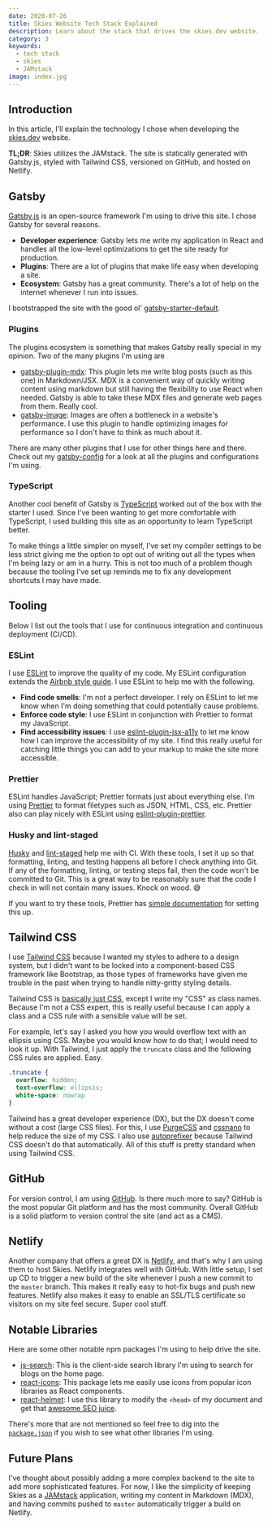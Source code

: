 ```yaml
---
date: 2020-07-26
title: Skies Website Tech Stack Explained
description: Learn about the stack that drives the skies.dev website.
category: 3
keywords:
  - tech stack
  - skies
  - JAMstack
image: index.jpg
---
```


## Introduction

In this article, I'll explain the technology I chose when developing the
[skies.dev](https://www.skies.dev) website.

**TL;DR**: Skies utilizes the JAMstack. The site is statically generated with
Gatsby.js, styled with Tailwind CSS, versioned on GitHub, and hosted on Netlify.

## Gatsby

[Gatsby.js](https://www.gatsbyjs.org/) is an open-source framework I'm using to
drive this site. I chose Gatsby for several reasons.

- **Developer experience**: Gatsby lets me write my application in React and
  handles all the low-level optimizations to get the site ready for production.
- **Plugins**: There are a lot of plugins that make life easy when developing a
  site.
- **Ecosystem**: Gatsby has a great community. There's a lot of help on the
  internet whenever I run into issues.

I bootstrapped the site with the good ol'
[gatsby-starter-default](https://www.gatsbyjs.org/starters/gatsbyjs/gatsby-starter-default/).

### Plugins

The plugins ecosystem is something that makes Gatsby really special in my
opinion. Two of the many plugins I'm using are

- [gatsby-plugin-mdx](https://www.gatsbyjs.org/packages/gatsby-plugin-mdx/):
  This plugin lets me write blog posts (such as this one) in Markdown/JSX. MDX
  is a convenient way of quickly writing content using markdown but still having
  the flexibility to use React when needed. Gatsby is able to take these MDX
  files and generate web pages from them. Really cool.
- [gatsby-image](https://www.gatsbyjs.org/packages/gatsby-image): Images are
  often a bottleneck in a website's performance. I use this plugin to handle
  optimizing images for performance so I don't have to think as much about it.

There are many other plugins that I use for other things here and there. Check
out my
[gatsby-config](https://github.com/swkeever/skies.dev/blob/master/gatsby-config.js)
for a look at all the plugins and configurations I'm using.

### TypeScript

Another cool benefit of Gatsby is [TypeScript](https://www.typescriptlang.org/)
worked out of the box with the starter I used. Since I've been wanting to get
more comfortable with TypeScript, I used building this site as an opportunity to
learn TypeScript better.

To make things a little simpler on myself, I've set my compiler settings to be
less strict giving me the option to opt out of writing out all the types when
I'm being lazy or am in a hurry. This is not too much of a problem though
because the tooling I've set up reminds me to fix any development shortcuts I
may have made.

## Tooling

Below I list out the tools that I use for continuous integration and continuous
deployment (CI/CD).

### ESLint

I use [ESLint](https://eslint.org/) to improve the quality of my code. My ESLint
configuration extends the
[Airbnb style guide](https://github.com/airbnb/javascript). I use ESLint to help
me with the following.

- **Find code smells**: I'm not a perfect developer. I rely on ESLint to let me
  know when I'm doing something that could potentially cause problems.
- **Enforce code style**: I use ESLint in conjunction with Prettier to format my
  JavaScript.
- **Find accessibility issues**: I use
  [eslint-plugin-jsx-a11y](https://www.npmjs.com/package/eslint-plugin-jsx-a11y)
  to let me know how I can improve the accessibility of my site. I find this
  really useful for catching little things you can add to your markup to make
  the site more accessible.

### Prettier

ESLint handles JavaScript; Prettier formats just about everything else. I'm
using [Prettier](https://prettier.io/) to format filetypes such as JSON, HTML,
CSS, etc. Prettier also can play nicely with ESLint using
[eslint-plugin-prettier](https://github.com/prettier/eslint-plugin-prettier).

### Husky and lint-staged

[Husky](https://www.npmjs.com/package/husky) and
[lint-staged](https://github.com/okonet/lint-staged) help me with CI. With these
tools, I set it up so that formatting, linting, and testing happens all before I
check anything into Git. If any of the formatting, linting, or testing steps
fail, then the code won't be committed to Git. This is a great way to be
reasonably sure that the code I check in will not contain many issues. Knock on
wood. 😅

If you want to try these tools, Prettier has
[simple documentation](https://prettier.io/docs/en/precommit.html) for setting
this up.

## Tailwind CSS

I use [Tailwind CSS](https://tailwindcss.com/) because I wanted my styles to
adhere to a design system, but I didn't want to be locked into a component-based
CSS framework like Bootstrap, as those types of frameworks have given me trouble
in the past when trying to handle nitty-gritty styling details.

Tailwind CSS is [basically just CSS](/blog/learn-css), except I write my "CSS"
as class names. Because I'm not a CSS expert, this is really useful because I
can apply a class and a CSS rule with a sensible value will be set.

For example, let's say I asked you how you would overflow text with an ellipsis
using CSS. Maybe you would know how to do that; I would need to look it up. With
Tailwind, I just apply the `truncate` class and the following CSS rules are
applied. Easy.

```CSS
.truncate {
  overflow: hidden;
  text-overflow: ellipsis;
  white-space: nowrap
}
```

Tailwind has a great developer experience (DX), but the DX doesn't come without
a cost (large CSS files). For this, I use
[PurgeCSS](https://github.com/FullHuman/purgecss) and
[cssnano](https://cssnano.co/) to help reduce the size of my CSS. I also use
[autoprefixer](https://github.com/postcss/autoprefixer) because Tailwind CSS
doesn't do that automatically. All of this stuff is pretty standard when using
Tailwind CSS.

## GitHub

For version control, I am using [GitHub](https://www.github.com/). Is there much
more to say? GitHub is the most popular Git platform and has the most community.
Overall GitHub is a solid platform to version control the site (and act as a
CMS).

## Netlify

Another company that offers a great DX is [Netlify](https://www.netlify.com/),
and that's why I am using them to host Skies. Netlify integrates well with
GitHub. With little setup, I set up CD to trigger a new build of the site
whenever I push a new commit to the `master` branch. This makes it really easy
to hot-fix bugs and push new features. Netlify also makes it easy to enable an
SSL/TLS certificate so visitors on my site feel secure. Super cool stuff.

## Notable Libraries

Here are some other notable npm packages I'm using to help drive the site.

- [js-search](https://github.com/bvaughn/js-search): This is the client-side
  search library I'm using to search for blogs on the home page.
- [react-icons](https://github.com/react-icons/react-icons): This package lets
  me easily use icons from popular icon libraries as React components.
- [react-helmet](https://github.com/nfl/react-helmet): I use this library to
  modify the `<head>` of my document and get that
  [awesome SEO juice](/blog/awesome-links).

There's more that are not mentioned so feel free to dig into the
[`package.json`](https://github.com/swkeever/skies.dev/blob/master/package.json)
if you wish to see what other libraries I'm using.

## Future Plans

I've thought about possibly adding a more complex backend to the site to add
more sophisticated features. For now, I like the simplicity of keeping Skies as
a [JAMstack](https://jamstack.org/) application, writing my content in Markdown
(MDX), and having commits pushed to `master` automatically trigger a build on
Netlify.
